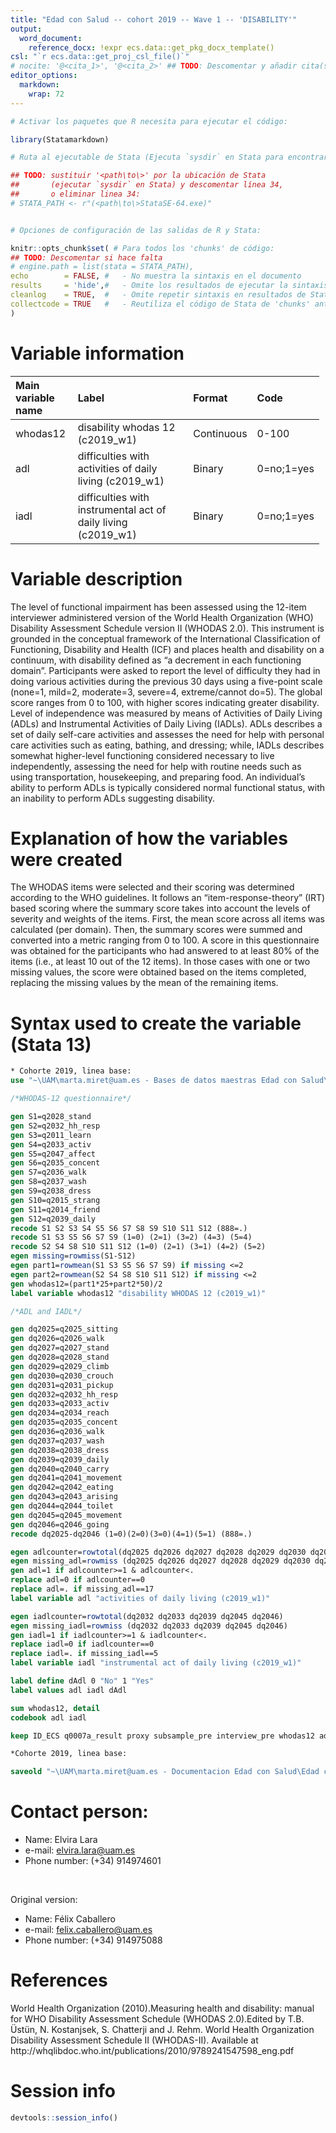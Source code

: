 ```yaml
---
title: "Edad con Salud -- cohort 2019 -- Wave 1 -- 'DISABILITY'" 
output:
  word_document:
    reference_docx: !expr ecs.data::get_pkg_docx_template()
csl: "`r ecs.data::get_proj_csl_file()`"
# nocite: '@<cita_1>', '@<cita_2>' ## TODO: Descomentar y añadir cita(s) o borrar campo
editor_options: 
  markdown: 
    wrap: 72
---
```


```r
# Activar los paquetes que R necesita para ejecutar el código:

library(Statamarkdown)

# Ruta al ejecutable de Stata (Ejecuta `sysdir` en Stata para encontrar la ruta)

## TODO: sustituir '<path\to\>' por la ubicación de Stata
##       (ejecutar `sysdir` en Stata) y descomentar línea 34,
##       o eliminar linea 34:
# STATA_PATH <- r"(<path\to\>StataSE-64.exe)"


# Opciones de configuración de las salidas de R y Stata:

knitr::opts_chunk$set( # Para todos los 'chunks' de código:
## TODO: Descomentar si hace falta
# engine.path = list(stata = STATA_PATH),
echo        = FALSE, #   - No muestra la sintaxis en el documento
results     = 'hide',#   - Omite los resultados de ejecutar la sintaxis
cleanlog    = TRUE,  #   - Omite repetir sintaxis en resultados de Stata
collectcode = TRUE   #   - Reutiliza el código de Stata de 'chunks' anteriores
)
```

# Variable information

+------------------------+---------------------------------------------------------------+------------+------------+
| **Main variable name** | **Label**                                                     | **Format** | **Code**   |
+:=======================+:==============================================================+:===========+:===========+
| whodas12               | disability whodas 12 (c2019_w1)                               | Continuous | 0-100      |
+------------------------+---------------------------------------------------------------+------------+------------+
| adl                    | difficulties with activities of daily living (c2019_w1)       | Binary     | 0=no;1=yes |
+------------------------+---------------------------------------------------------------+------------+------------+
| iadl                   | difficulties with instrumental act of daily living (c2019_w1) | Binary     | 0=no;1=yes |
+------------------------+---------------------------------------------------------------+------------+------------+

# Variable description

The level of functional impairment has been assessed using the 12-item interviewer administered version of the World Health Organization (WHO) Disability Assessment Schedule version II (WHODAS 2.0). This instrument is grounded in the conceptual framework of the International Classification of Functioning, Disability and Health (ICF) and places health and disability on a continuum, with disability defined as "a decrement in each functioning domain". Participants were asked to report the level of difficulty they had in doing various activities during the previous 30 days using a five-point scale (none=1, mild=2, moderate=3, severe=4, extreme/cannot do=5). The global score ranges from 0 to 100, with higher scores indicating greater disability.
Level of independence was measured by means of Activities of Daily Living (ADLs) and Instrumental Activities of Daily Living (IADLs). ADLs describes a set of daily self-care activities and assesses the need for help with personal care activities such as eating, bathing, and dressing; while, IADLs describes somewhat higher-level functioning considered necessary to live independently, assessing the need for help with routine needs such as using transportation, housekeeping, and preparing food. An individual's ability to perform ADLs is typically considered normal functional status, with an inability to perform ADLs suggesting disability.

# Explanation of how the variables were created

The WHODAS items were selected and their scoring was determined according to the WHO guidelines. It follows an "item-response-theory" (IRT) based scoring where the summary score takes into account the levels of severity and weights of the items. First, the mean score across all items was calculated (per domain). Then, the summary scores were summed and converted into a metric ranging from 0 to 100. A score in this questionnaire was obtained for the participants who had answered to at least 80% of the items (i.e., at least 10 out of the 12 items). In those cases with one or two missing values, the score were obtained based on the items completed, replacing the missing values by the mean of the remaining items.

# Syntax used to create the variable (Stata 13)

```stata

* Cohorte 2019, linea base:
use "~\UAM\marta.miret@uam.es - Bases de datos maestras Edad con Salud\Ola_3\Cohorte_2019\rawdata_c2019w1.dta"

```

```stata

/*WHODAS-12 questionnaire*/

gen S1=q2028_stand
gen S2=q2032_hh_resp
gen S3=q2011_learn
gen S4=q2033_activ
gen S5=q2047_affect
gen S6=q2035_concent
gen S7=q2036_walk
gen S8=q2037_wash
gen S9=q2038_dress
gen S10=q2015_strang
gen S11=q2014_friend
gen S12=q2039_daily
recode S1 S2 S3 S4 S5 S6 S7 S8 S9 S10 S11 S12 (888=.) 
recode S1 S3 S5 S6 S7 S9 (1=0) (2=1) (3=2) (4=3) (5=4)
recode S2 S4 S8 S10 S11 S12 (1=0) (2=1) (3=1) (4=2) (5=2)
egen missing=rowmiss(S1-S12)
egen part1=rowmean(S1 S3 S5 S6 S7 S9) if missing <=2
egen part2=rowmean(S2 S4 S8 S10 S11 S12) if missing <=2
gen whodas12=(part1*25+part2*50)/2
label variable whodas12 "disability WHODAS 12 (c2019_w1)"

/*ADL and IADL*/

gen dq2025=q2025_sitting
gen dq2026=q2026_walk
gen dq2027=q2027_stand
gen dq2028=q2028_stand
gen dq2029=q2029_climb
gen dq2030=q2030_crouch
gen dq2031=q2031_pickup
gen dq2032=q2032_hh_resp
gen dq2033=q2033_activ
gen dq2034=q2034_reach
gen dq2035=q2035_concent
gen dq2036=q2036_walk
gen dq2037=q2037_wash
gen dq2038=q2038_dress
gen dq2039=q2039_daily
gen dq2040=q2040_carry
gen dq2041=q2041_movement
gen dq2042=q2042_eating
gen dq2043=q2043_arising
gen dq2044=q2044_toilet
gen dq2045=q2045_movement
gen dq2046=q2046_going
recode dq2025-dq2046 (1=0)(2=0)(3=0)(4=1)(5=1) (888=.)

egen adlcounter=rowtotal(dq2025 dq2026 dq2027 dq2028 dq2029 dq2030 dq2031 dq2034 dq2035 dq2036 dq2037 dq2038 dq2040 dq2041 dq2042 dq2043 dq2044)
egen missing_adl=rowmiss (dq2025 dq2026 dq2027 dq2028 dq2029 dq2030 dq2031 dq2034 dq2035 dq2036 dq2037 dq2038 dq2040 dq2041 dq2042 dq2043 dq2044)
gen adl=1 if adlcounter>=1 & adlcounter<.
replace adl=0 if adlcounter==0
replace adl=. if missing_adl==17
label variable adl "activities of daily living (c2019_w1)"

egen iadlcounter=rowtotal(dq2032 dq2033 dq2039 dq2045 dq2046)
egen missing_iadl=rowmiss (dq2032 dq2033 dq2039 dq2045 dq2046)
gen iadl=1 if iadlcounter>=1 & iadlcounter<.
replace iadl=0 if iadlcounter==0
replace iadl=. if missing_iadl==5
label variable iadl "instrumental act of daily living (c2019_w1)"

label define dAdl 0 "No" 1 "Yes"
label values adl iadl dAdl 

```

```stata

sum whodas12, detail
codebook adl iadl

```

```stata
keep ID_ECS q0007a_result proxy subsample_pre interview_pre whodas12 adl iadl

*Cohorte 2019, linea base:

saveold "~\UAM\marta.miret@uam.es - Documentacion Edad con Salud\Edad con salud - Ola 3\Outcomes\Cohorte 2019\Outcome datasets\Outcome_disability.dta", replace version(13)


```

# Contact person:

-   Name: Elvira Lara
-   e-mail: [elvira.lara\@uam.es](mailto:elvira.lara@uam.es){.email}
-   Phone number: (+34) 914974601

<br>

Original version:

-   Name: Félix Caballero 
-   e-mail: [felix.caballero@uam.es](mailto:felix.caballero@uam.es){.email}
-   Phone number: (+34) 914975088

# References

World Health Organization (2010).Measuring health and disability: manual for WHO Disability Assessment Schedule (WHODAS 2.0).Edited by T.B. Üstün, N. Kostanjsek, S. Chatterji and J. Rehm. World Health Organization Disability Assessment Schedule II (WHODAS-II). Available at http://whqlibdoc.who.int/publications/2010/9789241547598_eng.pdf

# Session info

```r
devtools::session_info()
```
